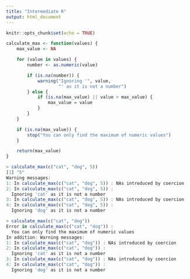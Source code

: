 ```yaml
---
title: "Intermediate R"
output: html_document
---
```


```r
knitr::opts_chunk$set(echo = TRUE)
```

```R
calculate_max <- function(values) {
    max_value <- NA

    for (value in values) {
        number <- as.numeric(value)

        if (is.na(number)) {
            warning("Ignoring '", value,
                    "' as it is not a number")
        } else {
            if (is.na(max_value) || value > max_value) {
                max_value = value
            }
        }
    }

    if (is.na(max_value)) {
        stop("You can only find the maximum of numeric values")
    }

    return(max_value)
}

> calculate_max(c("cat", "dog", 5))
[1] "5"
Warning messages:
1: In calculate_max(c("cat", "dog", 5)) : NAs introduced by coercion
2: In calculate_max(c("cat", "dog", 5)) :
  Ignoring 'cat' as it is not a number
3: In calculate_max(c("cat", "dog", 5)) : NAs introduced by coercion
4: In calculate_max(c("cat", "dog", 5)) :
  Ignoring 'dog' as it is not a number

> calculate_max(c("cat", "dog"))
Error in calculate_max(c("cat", "dog")) : 
  You can only find the maximum of numeric values
In addition: Warning messages:
1: In calculate_max(c("cat", "dog")) : NAs introduced by coercion
2: In calculate_max(c("cat", "dog")) :
  Ignoring 'cat' as it is not a number
3: In calculate_max(c("cat", "dog")) : NAs introduced by coercion
4: In calculate_max(c("cat", "dog")) :
  Ignoring 'dog' as it is not a number
```

